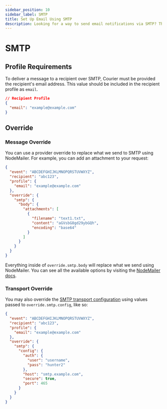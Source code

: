 ```yaml
---
sidebar_position: 10
sidebar_label: SMTP
title: Set Up Email Using SMTP
description: Looking for a way to send email notifications via SMTP? This step-by-step tutorial will show you how to integrate SMTP's API the easy way.
---
```


# SMTP

## Profile Requirements

To deliver a message to a recipient over SMTP, Courier must be provided the recipient's email address. This value should be included in the recipient profile as `email`.

```json title=JSON
// Recipient Profile
{
  "email": "example@example.com"
}
```

## Override

### Message Override

You can use a provider override to replace what we send to SMTP using NodeMailer. For example, you can add an attachment to your request:

```json title=JSON
{
  "event": "ABCDEFGHIJKLMNOPQRSTUVWXYZ",
  "recipient": "abc123",
  "profile": {
    "email": "example@example.com"
  },
  "override": {
    "smtp": {
      "body": {
        "attachments": [
          {
            "filename": "text1.txt",
            "content": "aGVsbG8gd29ybGQh",
            "encoding": "base64"
          }
        ]
      }
    }
  }
}
```

Everything inside of `override.smtp.body` will replace what we send using NodeMailer. You can see all the available options by visiting the [NodeMailer docs](https://nodemailer.com/message/).

### Transport Override

You may also override the [SMTP transport configuration](https://nodemailer.com/smtp/) using values passed to `override.smtp.config`, like so:

```json title=JSON
{
  "event": "ABCDEFGHIJKLMNOPQRSTUVWXYZ",
  "recipient": "abc123",
  "profile": {
    "email": "example@example.com"
  },
  "override": {
    "smtp": {
      "config": {
        "auth": {
          "user": "username",
          "pass": "hunter2"
        },
        "host": "smtp.example.com",
        "secure": true,
        "port": 465
      }
    }
  }
}
```
